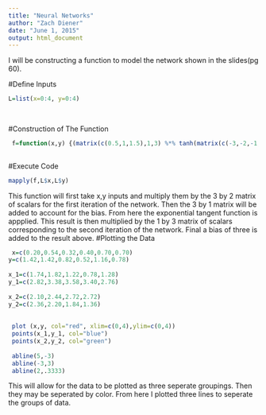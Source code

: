```yaml
---
title: "Neural Networks"
author: "Zach Diener"
date: "June 1, 2015"
output: html_document
---
```


I will be constructing a function to model the network shown in the slides(pg 60). 

#Define Inputs
```r
L=list(x=0:4, y=0:4) 
  
 
```
 

#Construction of The Function
```r

 f=function(x,y) {(matrix(c(0.5,1,1.5),1,3) %*% tanh(matrix(c(-3,-2,-1,3,3,-1),3,2,byrow=T) %*% matrix(c(x,y),2,1)+ matrix(c(6,-6,-3),3,1)))+3}
 
```

#Execute Code
```r
mapply(f,L$x,L$y)
```
This function will first take x,y inputs and multiply them by the 3 by 2 matrix of scalars for the first iteration of the network. Then the 3 by 1 matrix will be added to account for the bias. From here the exponential tangent function is appplied. This result is then multiplied by the 1 by 3 matrix of scalars corresponding to the second iteration of the network. Final a bias of three is added to the result above. 
#Plotting the Data
```r
 x=c(0.20,0.54,0.32,0.40,0.70,0.70)  
y=c(1.42,1.42,0.82,0.52,1.16,0.78)   
  
x_1=c(1.74,1.82,1.22,0.78,1.28)        
y_1=c(2.82,3.38,3.58,3.40,2.76)       
  
x_2=c(2.10,2.44,2.72,2.72)            
y_2=c(2.36,2.20,1.84,1.36)
 
 
 plot (x,y, col="red", xlim=c(0,4),ylim=c(0,4))
 points(x_1,y_1, col="blue")
 points(x_2,y_2, col="green")
 
 abline(5,-3)
 abline(-3,3)
 abline(2,.3333)
``` 
This will allow for the data to be plotted as three seperate groupings. Then they may be seperated by color. From here I plotted three lines to seperate the groups of data. 
